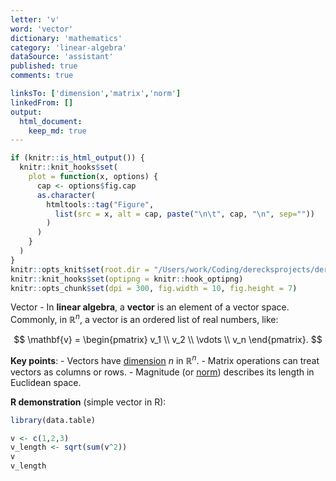 ```yaml
---
letter: 'v'
word: 'vector'
dictionary: 'mathematics'
category: 'linear-algebra'
dataSource: 'assistant'
published: true
comments: true

linksTo: ['dimension','matrix','norm']
linkedFrom: []
output:
  html_document:
    keep_md: true
---
```


```r
if (knitr::is_html_output()) {
  knitr::knit_hooks$set(
    plot = function(x, options) {
      cap <- options$fig.cap
      as.character(
        htmltools::tag("Figure",
          list(src = x, alt = cap, paste("\n\t", cap, "\n", sep=""))
        )
      )
    }
  )
}
knitr::opts_knit$set(root.dir = "/Users/work/Coding/derecksprojects/derecksnotes.com-playground/derecksnotes.com/client/src/app/dictionaries/mathematics/definitions")
knitr::knit_hooks$set(optipng = knitr::hook_optipng)
knitr::opts_chunk$set(dpi = 300, fig.width = 10, fig.height = 7)
```

<a id="vector">Vector</a> - In **linear algebra**, a **vector** is an element of a vector space. Commonly, in $\mathbb{R}^n$, a vector is an ordered list of real numbers, like:

$$
\mathbf{v} = \begin{pmatrix} v_1 \\ v_2 \\ \vdots \\ v_n \end{pmatrix}.
$$

**Key points**:
- Vectors have [dimension](#dimension) $n$ in $\mathbb{R}^n$.
- Matrix operations can treat vectors as columns or rows.
- Magnitude (or [norm](#norm)) describes its length in Euclidean space.

**R demonstration** (simple vector in R):

```r
library(data.table)

v <- c(1,2,3)
v_length <- sqrt(sum(v^2))
v
v_length
```
